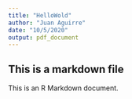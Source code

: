 ```yaml
---
title: "HelloWold"
author: "Juan Aguirre"
date: "10/5/2020"
output: pdf_document
---
```


## This is a markdown file

This is an R Markdown document.